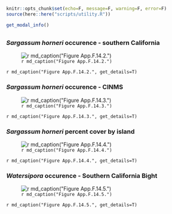 ```r
knitr::opts_chunk$set(echo=F, message=F, warning=F, error=F)
source(here::here("scripts/utility.R"))
```

```r
get_modal_info()
```

## {.tabset}

### _Sargassum horneri_ occurence - southern California

![`r md_caption("Figure App.F.14.2.")`](../img/cinms_cr/App.F.14.2.Sargassum_expansion.jpg)

`r md_caption("Figure App.F.14.2.", get_details=T)`

### _Sargassum horneri_ occurence - CINMS

![`r md_caption("Figure App.F.14.3.")`](../img/cinms_cr/App.F.14.3_S.horneri_PresenceAbsence.jpg)

`r md_caption("Figure App.F.14.3.", get_details=T)`

### _Sargassum horneri_ percent cover by island

![`r md_caption("Figure App.F.14.4.")`](../img/cinms_cr/App.F.14.4.Sargassum_graph.jpg)

`r md_caption("Figure App.F.14.4.", get_details=T)`

### _Watersipora_ occurence - Southern California Bight

![`r md_caption("Figure App.F.14.5.")`](../img/cinms_cr/App.F.14.5.Watersipora_map_Page.jpg)

`r md_caption("Figure App.F.14.5.", get_details=T)`
